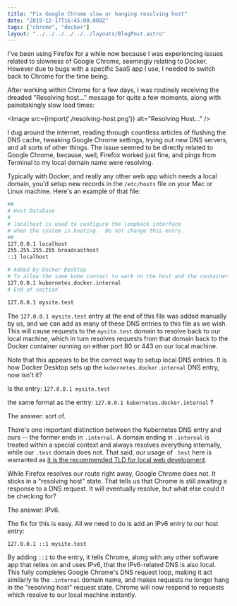 ```yaml
---
title: "Fix Google Chrome slow or hanging resolving host"
date: "2019-12-17T16:45:00.000Z"
tags: ["chrome", "docker"]
layout: "../../../../../../layouts/BlogPost.astro"
---
```



I've been using Firefox for a while now because I was experiencing issues related to slowness of Google Chrome, seemingly relating to Docker. However due to bugs with a specific SaaS app I use, I needed to switch back to Chrome for the time being.

After working within Chrome for a few days, I was routinely receiving the dreaded "Resolving host..." message for quite a few moments, along with painstakingly slow load times:

<Image src={import('./resolving-host.png')} alt="Resolving Host..." />

I dug around the internet, reading through countless articles of flushing the DNS cache, tweaking Google Chrome settings, trying out new DNS servers, and all sorts of other things. The issue seemed to be directly related to Google Chrome, because, well, Firefox worked just fine, and pings from Terminal to my local domain name were resolving.

Typically with Docker, and really any other web app which needs a local domain, you'd setup new records in the `/etc/hosts` file on your Mac or Linux machine. Here's an example of that file:

```bash
##
# Host Database
#
# localhost is used to configure the loopback interface
# when the system is booting.  Do not change this entry.
##
127.0.0.1 localhost
255.255.255.255 broadcasthost
::1 localhost

# Added by Docker Desktop
# To allow the same kube context to work on the host and the container:
127.0.0.1 kubernetes.docker.internal
# End of section

127.0.0.1 mysite.test
```

The `127.0.0.1 mysite.test` entry at the end of this file was added manually by us, and we can add as many of these DNS entries to this file as we wish. This will cause requests to the `mysite.test` domain to resolve back to our local machine, which in turn resolves requests from that domain back to the Docker container running on either port 80 or 443 on our local machine.

Note that this appears to be the correct way to setup local DNS entries. It is how Docker Desktop sets up the `kubernetes.docker.internal` DNS entry, now isn't it?

Is the entry: `127.0.0.1 mysite.test`

the same format as the entry: `127.0.0.1 kubernetes.docker.internal` ?

The answer: sort of.

There's one important distinction between the Kubernetes DNS entry and ours -- the former ends in `.internal`. A domain ending in `.internal` is treated within a special context and always resolves everything internally, while our `.test` domain does not. That said, our usage of `.test` here is warranted as <a href="https://en.wikipedia.org/wiki/.test" target="_blank">it is the recommended TLD for local web development</a>.

While Firefox resolves our route right away, Google Chrome does not. It sticks in a "resolving host" state. That tells us that Chrome is still awaiting a response to a DNS request. It will eventually resolve, but what else could it be checking for?

The answer: IPv6.

The fix for this is easy. All we need to do is add an IPv6 entry to our host entry:

```bash
127.0.0.1 ::1 mysite.test
```

By adding `::1` to the entry, it tells Chrome, along with any other software app that relies on and uses IPv6, that the IPv6-related DNS is also local. This fully completes Google Chrome's DNS request loop, making it act similarly to the `.internal` domain name, and makes requests no longer hang in the "resolving host" request state. Chrome will now respond to requests which resolve to our local machine instantly.
